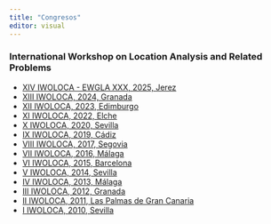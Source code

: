 ```yaml
---
title: "Congresos"
editor: visual
---
```


<link rel="stylesheet" href="style/estilo.css">

### International Workshop on Location Analysis and Related Problems

- [XIV IWOLOCA - EWGLA XXX, 2025, Jerez](01-iwolocaxiv.html)
- [XIII IWOLOCA, 2024, Granada](01-iwolocaxiii.html)
- [XII IWOLOCA, 2023, Edimburgo](https://redloca.ulpgc.es/redloca23.html)
- [XI IWOLOCA, 2022, Elche](https://redloca.ulpgc.es/redloca22.html)
- [X IWOLOCA, 2020, Sevilla](https://redloca.ulpgc.es/redloca20.html)
- [IX IWOLOCA, 2019, Cádiz](https://redloca.ulpgc.es/redloca18.html)
- [VIII IWOLOCA, 2017, Segovia](https://redloca.ulpgc.es/redloca17.html)
- [VII IWOLOCA, 2016, Málaga](https://redloca.ulpgc.es/redloca16.html)
- [VI IWOLOCA, 2015, Barcelona](https://redloca.ulpgc.es/redloca15.html)
- [V IWOLOCA, 2014, Sevilla](https://redloca.ulpgc.es/redloca14.html)
- [IV IWOLOCA, 2013, Málaga](https://redloca.ulpgc.es/redloca-previous.html)
- [III IWOLOCA, 2012, Granada](https://redloca.ulpgc.es/redloca-previous.html)
- [II IWOLOCA, 2011, Las Palmas de Gran Canaria](https://redloca.ulpgc.es/redloca-previous.html)
- [I IWOLOCA, 2010, Sevilla](https://redloca.ulpgc.es/redloca-previous.html)


